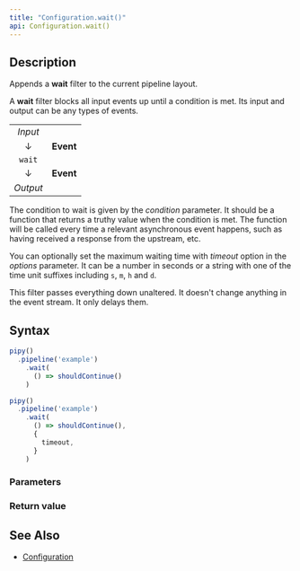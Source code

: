 ```yaml
---
title: "Configuration.wait()"
api: Configuration.wait()
---
```


## Description

Appends a **wait** filter to the current pipeline layout.

A **wait** filter blocks all input events up until a condition is met. Its input and output can be any types of events.

|          |           |
|:--------:|:---------:|
| _Input_  |           |
| ↓        | **Event** |
| `wait`   |           |
| ↓        | **Event** |
| _Output_ |           |

The condition to wait is given by the _condition_ parameter. It should be a function that returns a truthy value when the condition is met. The function will be called every time a relevant asynchronous event happens, such as having received a response from the upstream, etc.

You can optionally set the maximum waiting time with _timeout_ option in the _options_ parameter. It can be a number in seconds or a string with one of the time unit suffixes including `s`, `m`, `h` and `d`.

This filter passes everything down unaltered. It doesn't change anything in the event stream. It only delays them.

## Syntax

``` js
pipy()
  .pipeline('example')
    .wait(
      () => shouldContinue()
    )

pipy()
  .pipeline('example')
    .wait(
      () => shouldContinue(),
      {
        timeout,
      }
    )
```

### Parameters

<Parameters/>

### Return value

<ReturnValue/>

## See Also

* [Configuration](/reference/api/Configuration)
